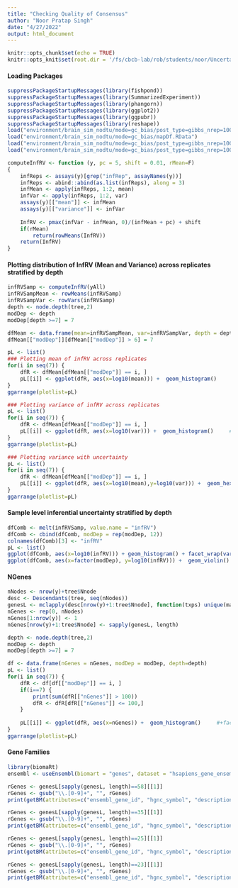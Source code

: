 ```yaml
---
title: "Checking Quality of Consensus"
author: "Noor Pratap Singh"
date: "4/27/2022"
output: html_document
---
```


```r
knitr::opts_chunk$set(echo = TRUE)
knitr::opts_knit$set(root.dir = '/fs/cbcb-lab/rob/students/noor/Uncertainity/treeTerminusScripts')
```

#### Loading Packages
```r
suppressPackageStartupMessages(library(fishpond))
suppressPackageStartupMessages(library(SummarizedExperiment))
suppressPackageStartupMessages(library(phangorn))
suppressPackageStartupMessages(library(ggplot2))
suppressPackageStartupMessages(library(ggpubr))
suppressPackageStartupMessages(library(reshape))
load("environment/brain_sim_nodtu/mode=gc_bias/post_type=gibbs_nrep=100_tf=100/tree.RData")
load("environment/brain_sim_nodtu/mode=gc_bias/mapDf.RData")
load("environment/brain_sim_nodtu/mode=gc_bias/post_type=gibbs_nrep=100_tf=100/yAll.RData")
load("environment/brain_sim_nodtu/mode=gc_bias/post_type=gibbs_nrep=100_tf=100/y.RData")

computeInfRV <- function (y, pc = 5, shift = 0.01, rMean=F) 
{
    infReps <- assays(y)[grep("infRep", assayNames(y))]
    infReps <- abind::abind(as.list(infReps), along = 3)
    infMean <- apply(infReps, 1:2, mean)
    infVar <- apply(infReps, 1:2, var)
    assays(y)[["mean"]] <- infMean
    assays(y)[["variance"]] <- infVar
    
    InfRV <- pmax(infVar - infMean, 0)/(infMean + pc) + shift
    if(rMean)
        return(rowMeans(InfRV))
    return(InfRV)
}

```

#### Plotting distribution of InfRV  (Mean and Variance) across replicates stratified by depth
```r
infRVSamp <- computeInfRV(yAll)
infRVSampMean <- rowMeans(infRVSamp)
infRVSampVar <- rowVars(infRVSamp)
depth <- node.depth(tree,2)
modDep <- depth
modDep[depth >=7] = 7

dfMean <- data.frame(mean=infRVSampMean, var=infRVSampVar, depth = depth, modDep = depth) 
dfMean[["modDep"]][dfMean[["modDep"]] > 6] = 7

pL <- list()
### Plotting mean of infRV across replicates
for(i in seq(7)) {
    dfR <- dfMean[dfMean[["modDep"]] == i, ]
    pL[[i]] <- ggplot(dfR, aes(x=log10(mean))) +  geom_histogram()     #+facet_wrap(vars(modDep)) 
}
ggarrange(plotlist=pL)

### Plotting variance of infRV across replicates
pL <- list()
for(i in seq(7)) {
    dfR <- dfMean[dfMean[["modDep"]] == i, ]
    pL[[i]] <- ggplot(dfR, aes(x=log10(var))) +  geom_histogram()     #+facet_wrap(vars(modDep)) 
}
ggarrange(plotlist=pL)

### Plotting variance with uncertainty
pL <- list()
for(i in seq(7)) {
    dfR <- dfMean[dfMean[["modDep"]] == i, ]
    pL[[i]] <- ggplot(dfR, aes(x=log10(mean),y=log10(var))) +  geom_hex()     #+facet_wrap(vars(modDep)) 
}
ggarrange(plotlist=pL)

```


#### Sample level inferential uncertainty stratified by depth
```r
dfComb <- melt(infRVSamp, value.name = "infRV")
dfComb <- cbind(dfComb, modDep = rep(modDep, 12))
colnames(dfComb)[3] <- "infRV"
pL <- list()
ggplot(dfComb, aes(x=log10(infRV))) + geom_histogram() + facet_wrap(vars(modDep))
ggplot(dfComb, aes(x=factor(modDep), y=log10(infRV))) +  geom_violin()
```

<!-- #### Extract sample level trees -->
<!-- ```{r} -->
<!-- termDir <- "/fs/cbcb-lab/rob/students/noor/Uncertainity/brain_sim_nodtu/mode=gc_bias/post_type=gibbs_nrep=100_tf=100/out_term_temp" -->
<!-- samples <- as.vector(outer(c(1:6), c(1,2), function(x,y) paste(x,y,sep="_"))) -->
<!-- sampTFiles <- paste(termDir, samples, "group_nwk.txt",sep="/") -->

<!-- trS <- lapply(sampTFiles, function(file) read.tree(file = file)) -->
<!-- trMS <- list() ##Merged trees  -->
<!-- infRVs <- mclapply(seq(12), function(i) { -->
<!--     tr <- trS[[i]] -->
<!--     trMS[[i]] <- mergeTree(tr, se=mapDf) -->
<!--     yR <- y -->
<!--     yR <- yR[tr$tip,i] -->
<!--     yAgg <- prepSwish(tr, yR) -->
<!--     infRV <- computeInfRV(yAgg[,1], rMean=F) -->
<!--     }, mc.cores=4) -->
<!-- save(infRVs, file = "environment/brain_sim_nodtu/mode=gc_bias/post_type=gibbs_nrep=100_tf=100/comp_trees/infRVTree.RData") -->
<!-- save(trMS, file = "environment/brain_sim_nodtu/mode=gc_bias/post_type=gibbs_nrep=100_tf=100/comp_trees/trMS.RData") -->

<!-- depthTr <- lapply(trMS, function(tr) node.depth(tr, 2)) -->
<!-- depthTr <- lapply(depthTr, function(dep) { -->
<!--     dep[dep >=7] <- 7 -->
<!--     dep -->
<!-- }) -->
<!-- dfIndSamp <- data.frame(matrix(ncol=3, nrow=0)) -->
<!-- colnames(dfIndSamp) <- c("infRV", "sample", "depth") -->
<!-- for(i in seq(12)) { -->
<!--     df <- data.frame(infRV = infRVs[[i]][,1], sample = rep(samples[i],length(infRVs[[i]])), depth = depthTr[[i]]) -->
<!--     dfIndSamp <- rbind(dfIndSamp, df) -->
<!-- } -->

<!-- ggplot(dfIndSamp, aes(x = factor(depth), y=log10(infRV))) + geom_violin() -->
<!-- ``` -->

#### NGenes
```r
nNodes <- nrow(y)+tree$Nnode
desc <- Descendants(tree, seq(nNodes))
genesL <- mclapply(desc[nrow(y)+1:tree$Nnode], function(txps) unique(mapDf[rownames(y)[txps],1]), mc.cores=4)
nGenes <- rep(0, nNodes)
nGenes[1:nrow(y)] <- 1
nGenes[nrow(y)+1:tree$Nnode] <- sapply(genesL, length)

depth <- node.depth(tree,2)
modDep <- depth
modDep[depth >=7] = 7

df <- data.frame(nGenes = nGenes, modDep = modDep, depth=depth)
pL <- list()
for(i in seq(7)) {
    dfR <- df[df[["modDep"]] == i, ]
    if(i==7) {
        print(sum(dfR[["nGenes"]] > 100))
        dfR <- dfR[dfR[["nGenes"]] <= 100,]
    }
        
    pL[[i]] <- ggplot(dfR, aes(x=nGenes)) +  geom_histogram()     #+facet_wrap(vars(modDep)) 
}
ggarrange(plotlist=pL)
```

#### Gene Families
```r
library(biomaRt)
ensembl <- useEnsembl(biomart = "genes", dataset = "hsapiens_gene_ensembl")

rGenes <- genesL[sapply(genesL, length)==58][[1]]
rGenes <- gsub("\\.[0-9]+", "", rGenes)
print(getBM(attributes=c("ensembl_gene_id", "hgnc_symbol", "description"), filters="ensembl_gene_id", values=rGenes, mart=ensembl))

rGenes <- genesL[sapply(genesL, length)==35][[1]]
rGenes <- gsub("\\.[0-9]+", "", rGenes)
print(getBM(attributes=c("ensembl_gene_id", "hgnc_symbol", "description"), filters="ensembl_gene_id", values=rGenes, mart=ensembl))

rGenes <- genesL[sapply(genesL, length)==25][[1]]
rGenes <- gsub("\\.[0-9]+", "", rGenes)
print(getBM(attributes=c("ensembl_gene_id", "hgnc_symbol", "description"), filters="ensembl_gene_id", values=rGenes, mart=ensembl))

rGenes <- genesL[sapply(genesL, length)==23][[1]]
rGenes <- gsub("\\.[0-9]+", "", rGenes)
print(getBM(attributes=c("ensembl_gene_id", "hgnc_symbol", "description"), filters="ensembl_gene_id", values=rGenes, mart=ensembl))
```